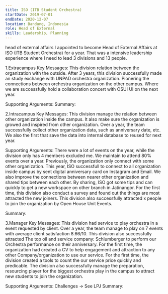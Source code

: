 ```yaml
---
title: ISO (ITB Student Orchestra)
startDate: 2019-07-01
endDate: 2020-12-07
location: Bandung, Indonesia
role: Head of External
skills: Leadership, Planning
---
```


head of external affairs
I appointed to become Head of External Affairs at ISO (ITB Student Orchestra) for a year.
That was a intensive leadership experience where I need to lead 3 divisions and 13 people.

1.Extracampus
Key Messages:
This division relation between the organization with the outside.
After 3 years, this division successfully made an study exchange with UNPAD orchestra organization.
Pionering the connections between orchestra organization on the other campus. Where we are successfully
hold a collaboration concert with OSUI UI on the next year.

Supporting Arguments:
Summary:

2.Intracampus
Key Messages:
This division manage the relation between other organization inside the campus.
It also make sure the organization is growed and inspired from other organization.
Over a year, the team successfully collect other organization data, such as anniversary date, etc.
We also the first that save the data into internal database to reused for next year.

Supporting Arguments:
There were a lot of events on the year, while the division only has 4 members excluded me.
We maintain to attend 80% events over a year. Previously, the organization only connect with
some other organization. This year, ISO successfull to connect to all organization inside campus by sent
digital anniversary card on Instagram and Email. We also improve the connections between nearer other organization
and shared tips between each other.
By sharing, ISO got some tips and can quickly to get a new workspace on other branch in Jatinangor.
For the first time, this division also conduct a survey and found out the things are most attracted the new joiners.
This division also successfully attracted x people to join the organization by Open House Unit Events.

Summary:

3.Manager
Key Messages:
This division had service to play orchestra in a event requested by client.
Over a year, the team manage to play on 7 events with average client satisfaction 8.66/10.
This division also successfully attracted The top oil and service company: Schlumberger to perform our Orchestra performance on their anniversary.
For the first time, the organization had created a CV to help engagement and attraction
to any other Company/organization to use our service.
For the first time, the division created a tools to count the our service price quickly and predicable.
The division also successfully manage the preparation, resourcing player for the biggest orchestra play
in the campus to attract new students to join the organization.

Supporting Arguments: Challenges -> See LPJ
Summary:
